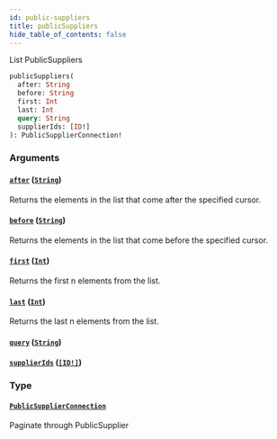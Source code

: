 ```yaml
---
id: public-suppliers
title: publicSuppliers
hide_table_of_contents: false
---
```



List PublicSuppliers

```graphql
publicSuppliers(
  after: String
  before: String
  first: Int
  last: Int
  query: String
  supplierIds: [ID!]
): PublicSupplierConnection!
```


### Arguments

#### [`after`](#) ([`String`](/developers/supplier-apis/supply-api/graphql/reference/scalars/string))

Returns the elements in the list that come after the specified cursor.


#### [`before`](#) ([`String`](/developers/supplier-apis/supply-api/graphql/reference/scalars/string))

Returns the elements in the list that come before the specified cursor.


#### [`first`](#) ([`Int`](/developers/supplier-apis/supply-api/graphql/reference/scalars/int))

Returns the first n elements from the list.


#### [`last`](#) ([`Int`](/developers/supplier-apis/supply-api/graphql/reference/scalars/int))

Returns the last n elements from the list.


#### [`query`](#) ([`String`](/developers/supplier-apis/supply-api/graphql/reference/scalars/string))




#### [`supplierIds`](#) ([`[ID!]`](/developers/supplier-apis/supply-api/graphql/reference/scalars/id))




### Type

#### [`PublicSupplierConnection`](/developers/supplier-apis/supply-api/graphql/reference/objects/public-supplier-connection)

Paginate through PublicSupplier




